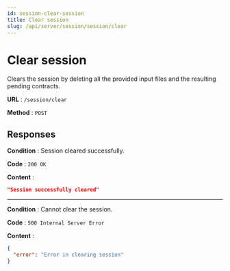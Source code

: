 ```yaml
---
id: session-clear-session
title: Clear session
slug: /api/server/session/session/clear
---
```


# Clear session

Clears the session by deleting all the provided input files and the resulting pending contracts.

<V2Note/>

**URL** : `/session/clear`

**Method** : `POST`

## Responses

**Condition** : Session cleared successfully.

**Code** : `200 OK`

**Content** :

```json
"Session successfully cleared"
```

---
**Condition** : Cannot clear the session.

**Code** : `500 Internal Server Error`

**Content** :

```json
{
  "error": "Error in clearing session"
}
```
